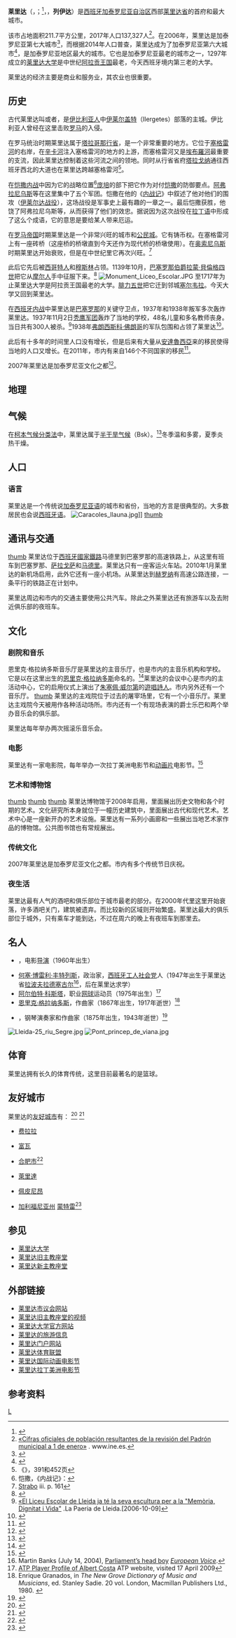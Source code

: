 {{noteTA
|G1=地名
}}
{{Infobox Settlement
| name = 莱里达
| native_name = {{lang|es|Lérida}}<br/>{{lang|ca|Lleida}}
| image_skyline = Lleida - La Seu Vella (des de Cappont).jpg
| imagesize = 250px
| image_caption = 
| image_flag = Flag of Lleida.svg
| image_shield = Escudo de Lérida.svg
| pushpin_map = Spain
| pushpin_map_caption = 莱里达在[[西班牙|西班牙]]的位置
| subdivision_type = 国家
| subdivision_name = {{ESP}}
| subdivision_type1 = [[西班牙行政区划|自治区]]
| subdivision_name1 = [[加泰罗尼亚|加泰罗尼亚]]
| subdivision_type2 = [[西班牙行政区划|省]]
| subdivision_name2 =  [[莱里达省|莱里达省]]
| government_type = [[市长-议会制政府|市长议会制]]
| governing_body = 
| leader_party = [[Socialists'_Party_of_Catalonia|PSC]]
| leader_title = [[市长|市长]]
| leader_name = [[Àngel_Ros|Àngel Ros]] (2015)<ref name=municat>{{cite web|url=http://aplicacions.municat.gencat.cat/index.php?page=consulta&mostraEns=2512070005|title=Ajuntament de Lleida|publisher=[[Generalitat_of_Catalonia|Generalitat of Catalonia]]|accessdate=2015-11-13|archive-date=2017-09-29|archive-url=https://web.archive.org/web/20170929044748/http://aplicacions.municat.gencat.cat/index.php?page=consulta&mostraEns=2512070005|dead-url=no}}</ref>
| elevation_m = 155
| elevation_ft = 
| area_total_km2 = 211.7
| population_total = 138144
| population_as_of = 2016
| population_footnotes = <ref name=municat/>
| population_density_km2 = auto
| population_demonym = 
| population_note = 
| postal_code_type = 邮政编码
| postal_code = 25001-25007
| area_code = +34 973
| timezone = [[欧洲中部时间|CET]]
| utc_offset = +1
| timezone_DST = [[欧洲中部夏令时间|CEST]]
| utc_offset_DST = +2
| coordinates = {{coord|41|37|00|N|00|38|00|E|region:ES_type:city|display=inline,title}}
| website = http://www.paeria.cat 
}}
'''莱里达'''（{{lang-es|Lérida}}，{{IPA-es|ˈleɾiða|}}；{{lang-ca|Lleida}}<ref>{{cite web |url          = http://www.seap.minhap.gob.es/dms/es/publicaciones/centro_de_publicaciones_de_la_sgt/Monografias0/parrafo/011113/text_es_files/Variaciones-INTERNET.pdf |title  = Variaciones de los municipios de España desde 1842. |editor= Ministerio de Administraciones Públicas|archiveurl  =https://web.archive.org/web/20120628192614/http://www.seap.minhap.gob.es/dms/es/publicaciones/centro_de_publicaciones_de_la_sgt/Monografias0/parrafo/011113/text_es_files/Variaciones-INTERNET.pdf|archivedate=2012-06-28}}</ref>，{{IPA-ca|ˈʎɛjðə|lang}}，'''列伊达'''）是[[西班牙|西班牙]][[加泰罗尼亚自治区|加泰罗尼亚自治区]]西部[[莱里达省|莱里达省]]的首府和最大城市。

该市占地面积211.7平方公里，2017年人口137,327人<ref>[http://www.ine.es/jaxiT3/Datos.htm?t=2878 «Cifras oficiales de población resultantes de la revisión del Padrón municipal a 1 de enero»] {{Wayback|url=http://www.ine.es/jaxiT3/Datos.htm?t=2878 |date=20200416170813 }}. www.ine.es.</ref>。在2006年，莱里达是加泰罗尼亚第七大城市<ref>{{Cite web |url=http://www.all-rankings.com/rank.php?r=873615f766 |title=存档副本 |access-date=2010-08-05 |archive-url=https://web.archive.org/web/20180913192303/http://www.all-rankings.com/rank.php?r=873615f766 |archive-date=2018-09-13 |dead-url=yes }}</ref>，而根据2014年人口普查，莱里达成为了加泰罗尼亚第六大城市<ref name=idescat>{{cite web|url=http://www.idescat.cat/emex/|title=El municipi en xifres|publisher=Institut d'Estadística de Catalunya|accessdate=2015-05-25|archive-date=2019-05-13|archive-url=https://web.archive.org/web/20190513084828/http://www.idescat.cat/emex/|dead-url=no}}</ref>，是加泰罗尼亚地区最大的城市。它也是加泰罗尼亚最老的城市之一，1297年成立的[[莱里达大学|莱里达大学]]是中世纪[[阿拉贡王国|阿拉贡王国]]最老，今天西班牙境内第三老的大学。

莱里达的经济主要是商业和服务业，其农业也很重要。

==历史==
古代莱里达叫{{lang|ib|Iltrida}}或者{{lang|la|Ilerda}}，是[[伊比利亚人|伊比利亚人]]中[[伊莱尔盖特|伊莱尔盖特]]（Ilergetes）部落的主城。伊比利亚人曾经在这里击败[[罗马|罗马]]的入侵。

在罗马统治时期莱里达属于[[塔拉哥那行省|塔拉哥那行省]]，是一个非常重要的地方。它位于[[塞格雷河|塞格雷河]]的右岸，在[[辛卡河|辛卡河]]注入塞格雷河的地方的上游，而塞格雷河又是[[埃布羅河|埃布羅河]]最重要的支流，因此莱里达控制着这些河流之间的领地。同时从行省省府[[塔拉戈纳|塔拉戈纳]]通往西班牙西北的大道也在莱里达跨越塞格雷河<ref>《{{lang|la|Antonine Itinerary}}》，391和452页</ref>。

在[[恺撒内战|恺撒内战]]中因为它的战略位置<ref>恺撒，《内战记》：{{lang|la|propter ipsius loci opportunitatem}}</ref>[[庞培|庞培]]的部下把它作为对付[[恺撒|恺撒]]的防御要点。[[阿弗拉尼乌斯|阿弗拉尼乌斯]]等在这里集中了五个军团。恺撒在他的《[[内战记|内战记]]》中叙述了他对他们的围攻（[[伊莱尔达战役|伊莱尔达战役]]），这场战役是军事史上最有趣的一章之一。最后恺撒获胜，他饶了阿弗拉尼乌斯等，从而获得了他们的效忠。据说因为这次战役在[[拉丁语|拉丁语]]中形成了{{lang|la|Ilerdam videas}}这么个成语，它的意思是要给某人带来厄运。

在[[罗马帝国|罗马帝国]]时期莱里达是一个非常兴旺的城市和[[公民城|公民城]]。它有铸币权。在塞格雷河上有一座砖桥（这座桥的桥墩直到今天还作为现代桥的桥墩使用）。在[[奥索尼乌斯|奥索尼乌斯]]时期莱里达开始衰败，但是在中世纪里它再次兴旺。<ref>[[斯特拉波|Strabo]] iii. p. 161</ref>

此后它先后被[[西哥特人|西哥特人]]和[[穆斯林|穆斯林]]占领。1139年10月，[[巴塞罗那伯爵|巴塞罗那伯爵]][[拉蒙·貝倫格四世|拉蒙·貝倫格四世]]把它从[[摩尔人|摩尔人]]手中征服下来。<ref>{{cite web|author=Jerónimo Pujades|url=https://books.google.cat/books?id=nqArAAAAYAAJ&pg=PA427&lpg=PA427&dq=L%C3%A9rida+Armengol+VI+de+Urgel,+por+lo+que+el+pr%C3%ADncipe+le+dio+la+ciudad+en+feudo&source=bl&ots=v_X1Kcei_3&sig=bL4FLqqU8eTExcUh7oJIOSdODvc&hl=ca&sa=X&ei=HYRMUO78B6PU0QXawoCoDw&sqi=2#v=onepage&q=L%C3%A9rida%20Armengol%20VI%20de%20Urgel%2C%20por%20lo%20que%20el%20pr%C3%ADncipe%20le%20dio%20la%20ciudad%20en%20feudo&f=false|title=Cronica universal del principado de Cataluña: escrita a principios del siglo XVII por Geronimo Pujades|publisher=Impr. de J. Torner|date=1832年|pages=p. 427|language=ca|access-date=2018-09-27|archive-date=2020-04-16|archive-url=https://web.archive.org/web/20200416170724/https://books.google.cat/books?id=nqArAAAAYAAJ&pg=PA427&lpg=PA427&dq=L%C3%A9rida+Armengol+VI+de+Urgel%2C+por+lo+que+el+pr%C3%ADncipe+le+dio+la+ciudad+en+feudo&source=bl&ots=v_X1Kcei_3&sig=bL4FLqqU8eTExcUh7oJIOSdODvc&hl=ca&sa=X&ei=HYRMUO78B6PU0QXawoCoDw&sqi=2#v=onepage&q=L%C3%A9rida%20Armengol%20VI%20de%20Urgel%2C%20por%20lo%20que%20el%20pr%C3%ADncipe%20le%20dio%20la%20ciudad%20en%20feudo&f=false|dead-url=no}}</ref>
[[File:Monument_Liceo_Escolar.JPG|thumb]]
至1717年为止莱里达大学是阿拉贡王国最老的大学。[[腓力五世_(西班牙)|腓力五世]]把它迁到邻城[[塞尔韦拉|塞尔韦拉]]。今天大学又回到莱里达。

在[[西班牙内战|西班牙内战]]中莱里达是[[巴塞罗那|巴塞罗那]]的关键守卫点，1937年和1938年叛军多次轰炸莱里达。1937年11月2日[[秃鹰军团|秃鹰军团]]轰炸了当地的学校，48名儿童和多名教师丧身。当日共有300人被杀。<ref>[http://www.paeria.cat/cat/ajuntament/noticies.asp?Detall=True&IdNoticia=5076 «El Liceu Escolar de Lleida ja té la seva escultura per a la "Memòria, Dignitat i Vida"] {{Wayback|url=http://www.paeria.cat/cat/ajuntament/noticies.asp?Detall=True&IdNoticia=5076 |date=20180916130355 }}.La Paeria de Lleida.[2006-10-09]</ref>1938年[[弗朗西斯科·佛朗哥|弗朗西斯科·佛朗哥]]的军队包围和占领了莱里达<ref>{{cite web |url=http://www.enciclopedia.cat/fitxa_v2.jsp?NDCHEC=0037646 |title=存档副本 |accessdate=2010-01-20 |deadurl=yes |archiveurl=https://web.archive.org/web/20150416235739/http://www.enciclopedia.cat/fitxa_v2.jsp?NDCHEC=0037646 |archivedate=2015-04-16 }}</ref>。

此后有十多年的时间里人口没有增长，但是后来有大量从[[安達魯西亞|安達魯西亞]]来的移民使得当地的人口又增长。在2011年，市内有来自146个不同国家的移民<ref>{{cite web |url=http://www6.gencat.net/llengcat/noves/hm05primavera-estiu/sola1_3.htm |title=存档副本 |accessdate=2011-03-11 |deadurl=yes |archiveurl=https://web.archive.org/web/20110516191643/http://www6.gencat.net/llengcat/noves/hm05primavera-estiu/sola1_3.htm |archivedate=2011-05-16 }}</ref>。

2007年莱里达是加泰罗尼亚文化之都<ref>{{Cite web |url=http://e-barcelona.org/index.php?name=News&file=article&sid=8236 |title=存档副本 |access-date=2010-08-05 |archive-url=https://web.archive.org/web/20110726010215/http://e-barcelona.org/index.php?name=News&file=article&sid=8236 |archive-date=2011-07-26 |dead-url=yes }}</ref>。

==地理==
{{Geographic location
|中央 = 莱里达
|北  = [[阿尔皮卡特|阿尔皮卡特]]<br>[[托雷法雷拉|托雷法雷拉]]<br>[[托雷-塞罗纳|托雷-塞罗纳]]
|東北 = [[科尔温斯|科尔温斯]]<br>[[阿尔科莱特赫|阿尔科莱特赫]]
|東  = [[贝尔略克|贝尔略克]]<br>[[埃尔萨拉穆斯|埃尔萨拉穆斯]]<br>[[托雷格罗萨|托雷格罗萨]]
|東南 = [[阿尔特萨德列达|阿尔特萨德列达]]<br>[[阿斯帕|阿斯帕]]
|南  = [[阿尔瓦塔雷克|阿尔瓦塔雷克]]<br>[[阿尔费斯|阿尔费斯]]
|西南 = [[苏达内利|苏达内利]]<br>[[蒙托柳德列达|蒙托柳德列达]]
|西  = [[希梅内利斯和埃尔普拉德拉丰特|希梅内利斯和埃尔普拉德拉丰特]]<br>[[阿尔卡拉斯_(莱里达省)|阿尔卡拉斯]]
|西北 = [[塔马里特德利特拉|塔马里特德利特拉]]（[[阿拉贡|阿拉贡]]）<br>[[阿尔马塞列斯|阿尔马塞列斯]]
}}

==气候==
在[[柯本气候分类法|柯本气候分类法]]中，莱里达属于[[半干旱气候|半干旱气候]]（Bsk）。<ref>{{cite web|url=http://www.weatherbase.com/weather/weather-summary.php3?s=591939&cityname=Lleida,+Catalu%25F1a,+Spain&units=|title=Lleida, Spain Köppen Climate Classification (Weatherbase)|access-date=2018-09-13|archive-date=2021-03-16|archive-url=https://web.archive.org/web/20210316123541/http://www.weatherbase.com/weather/weather-summary.php3?s=591939&cityname=Lleida,+Catalu%25F1a,+Spain&units=|dead-url=no}}</ref>冬季温和多雾，夏季炎热干燥。
{{Weather box
|location = 莱里达 (1981-2010)
|metric first = yes
|single line = yes
|open        = yes

|<!--Maximum temperatures, records are optional-->
|Jan high C =  10.0   |Jan record high C = 23.5
|Feb high C = 13.8    |Feb record high C = 23.4
|Mar high C = 18.3    |Mar record high C = 28.5
|Apr high C = 20.7    |Apr record high C = 33.0
|May high C = 25.0    |May record high C = 35.0
|Jun high C = 29.8    |Jun record high C = 40.6
|Jul high C = 33.0    |Jul record high C = 43.1 
|Aug high C = 32.4    |Aug record high C = 40.8
|Sep high C = 27.8    |Sep record high C = 37.2
|Oct high C = 22.0    |Oct record high C = 32.5
|Nov high C = 14.9    |Nov record high C = 26.0
|Dec high C =  9.8    |Dec record high C = 20.6
|year high C = 21.5   |year record high C = 43.1

<!--Mean temperatures-->
|Jan mean C =  5.5
|Feb mean C =  7.7
|Mar mean C = 11.3
|Apr mean C = 13.7
|May mean C = 17.9
|Jun mean C = 22.3
|Jul mean C = 25.2
|Aug mean C = 24.9
|Sep mean C = 20.9
|Oct mean C = 15.9
|Nov mean C =  9.7
|Dec mean C =  5.7
|year mean C = 15.0

<!--Minimum temperatures, record are optional-->
|Jan low C =  0.9    |Jan record low C = -14.2 
|Feb low C =  1.6    |Feb record low C = -7.6
|Mar low C =  4.2    |Mar record low C = -7.0 
|Apr low C =  6.7    |Apr record low C = -2.2  
|May low C = 10.8    |May record low C = 0.5  
|Jun low C = 14.7    |Jun record low C = 6.0 
|Jul low C = 17.4    |Jul record low C = 9.5 
|Aug low C = 17.4    |Aug record low C = 7.1 
|Sep low C = 13.9    |Sep record low C = 3.7  
|Oct low C =  9.7    |Oct record low C = -1.5  
|Nov low C =  4.4    |Nov record low C = -7.5 
|Dec low C =  1.5    |Dec record low C = -9.5 
|year low C = 8.6    |year record low C = -14.2

<!--Precipitation (rain, snow & hail)-->
|Jan precipitation mm = 26
|Feb precipitation mm = 15
|Mar precipitation mm = 21
|Apr precipitation mm = 39
|May precipitation mm = 42
|Jun precipitation mm = 27
|Jul precipitation mm = 12
|Aug precipitation mm = 18
|Sep precipitation mm = 41
|Oct precipitation mm = 43
|Nov precipitation mm = 30
|Dec precipitation mm = 24
|year precipitation mm = 342

<!--Humidity-->
|Jan humidity = 81
|Feb humidity = 71
|Mar humidity = 62
|Apr humidity = 59
|May humidity = 58
|Jun humidity = 53
|Jul humidity = 52
|Aug humidity = 56
|Sep humidity = 63
|Oct humidity = 73
|Nov humidity = 80
|Dec humidity = 84
|year humidity = 66

<!--Precipitation days-->
|unit precipitation days = 1.0 mm
|Jan precipitation days = 4
|Feb precipitation days = 3
|Mar precipitation days = 4
|Apr precipitation days = 5
|May precipitation days = 6
|Jun precipitation days = 4
|Jul precipitation days = 2
|Aug precipitation days = 2
|Sep precipitation days = 4
|Oct precipitation days = 5
|Nov precipitation days = 4
|Dec precipitation days = 4
|year precipitation days = 46

<!--Mean Monthly Sunshine hours-->
|Jan sun = 116
|Feb sun = 162
|Mar sun = 226
|Apr sun = 248
|May sun = 282
|Jun sun = 321
|Jul sun = 356
|Aug sun = 319
|Sep sun = 256
|Oct sun = 195
|Nov sun = 135
|Dec sun =  96
|source 1 = Agencia Estatal de Meteorologia<ref name= AEM >{{cite web
| url = http://www.aemet.es/es/serviciosclimaticos/datosclimatologicos/valoresclimatologicos?l=9771C&k=cat
| title = Valores climatológicos normales: Lleida (Periodo: 1981-2010)
| publisher = Agencia Estatal de Meteorologia
| accessdate = May 16, 2013
| archive-date = 2020-03-05
| archive-url = https://web.archive.org/web/20200305154742/http://www.aemet.es/es/serviciosclimaticos/datosclimatologicos/valoresclimatologicos?l=9771C&k=cat
| dead-url = no
}}</ref>
| source 2 = Periodico El Pais <ref>{{cite web| url =http://elpais.com/elpais/2015/07/08/media/1436362311_285861.html| language =es| title =Temperaturas máximas históricas en las dos últimas olas de calor| date =2015-06-08| accessdate =2015-10-10| archive-date =2019-05-27| archive-url =https://web.archive.org/web/20190527233236/https://elpais.com/elpais/2015/07/08/media/1436362311_285861.html| dead-url =no}}</ref>
|date = May 2013}}

==人口==
===语言===
莱里达是一个传统说[[加泰罗尼亚语|加泰罗尼亚语]]的城市和省份，当地的方言是很典型的。大多数居民也会说[[西班牙语|西班牙语]]。
[[File:Caracoles_llauna.jpg|thumb]]]]
[[文件:Aeroport_de_Lleida-Alguaire_retouched.jpg|thumb]]
{{Vertical bar chart|type=demography|width=600|name=莱里达历史人口变化图|1900|21432|1910|24531|1920|38165|1930|38868|1940|41464|1950|52849|1960|63850|1970|90884|1981|109573|1991|119380|2000|112194|2010|137387|note=来源：ANE<ref>{{Cite web |url=http://www.ine.es/jaxiT3/Tabla.htm?t=3087 |title=Poblaciones de hecho desde 1900 hasta 1991. Cifras oficiales de los Censos respectivos. |access-date=2018-09-26 |archive-date=2020-08-14 |archive-url=https://web.archive.org/web/20200814232405/https://www.ine.es/jaxiT3/Tabla.htm?t=3087 |dead-url=no }}</ref><ref>{{Cite web |url=http://www.ine.es/jaxiT3/Tabla.htm?t=2878 |title=Cifras oficiales de población resultantes de la revisión del Padrón municipal a 1 de enero. |access-date=2018-09-26 |archive-date=2019-05-14 |archive-url=https://web.archive.org/web/20190514012717/http://www.ine.es/jaxiT3/Tabla.htm?t=2878 |dead-url=no }}</ref>}}

==通讯与交通==
[[文件:Estacio_Lleida-Pirineus.jpg|thumb]]
{{Main|莱里达机场}}
莱里达位于[[西班牙國家鐵路|西班牙國家鐵路]]马德里到巴塞罗那的高速铁路上，从这里有班车到巴塞罗那、[[萨拉戈萨|萨拉戈萨]]和[[马德里|马德里]]。莱里达只有一座客运火车站。2010年1月莱里达的新机场启用，此外它还有一座小机场。从莱里达到[[赫罗纳|赫罗纳]]有高速公路连接，一条平行的铁路正在计划中。

莱里达周边和市内的交通主要使用公共汽车。除此之外莱里达还有旅游车以及去附近俱乐部的夜班车。

==文化==
===剧院和音乐===
恩里克·格拉纳多斯音乐厅是莱里达的主音乐厅，也是市内的主音乐机构和学校。它是以在这里出生的[[恩里克·格拉纳多斯|恩里克·格拉纳多斯]]命名的。<ref>{{cite web| url =http://www.ojc.cat/cat/index.asp#top| title =Orquestra Simfònica Julià Carbonell de les Terres de Lleida.| access-date =2018-09-26| archive-url =https://web.archive.org/web/20110902130752/http://www.ojc.cat/cat/index.asp#top| archive-date =2011-09-02| dead-url =yes}}</ref>莱里达的会议中心是市内的主活动中心，它的启用仪式上演出了[[朱塞佩·威尔第|朱塞佩·威尔第]]的[[遊唱詩人_(歌劇)|遊唱詩人]]。市内另外还有一个音乐厅。
[[文件:La_Llotja_de_Lleida_(desembre_de_2009).jpg|thumb]]
莱里达的主戏院位于过去的屠宰场里，它有一个小音乐厅。莱里达主戏院今天被用作各种活动场所。市内还有一个有现场表演的爵士乐巴和两个举办音乐会的俱乐部。

莱里达每年举办两次摇滚乐音乐会。

===电影===
莱里达有一家电影院，每年举办一次拉丁美洲电影节和[[动画片|动画片]]电影节。<ref>{{Cite web |url=http://www.animac.cat/ |title=存档副本 |access-date=2018-09-26 |archive-date=2020-11-01 |archive-url=https://web.archive.org/web/20201101082649/http://www.animac.cat/ |dead-url=no }}</ref>

===艺术和博物馆===
[[文件:Lleida-auditori1.jpg|thumb]]
[[文件:Lleida-IEI_claustre.jpg|thumb]]
[[文件:Lleida-26-1_museu_morera.jpg|thumb]]
莱里达博物馆于2008年启用，里面展出历史文物和各个时期的艺术。文化研究所本身就位于一幢历史建筑中，里面展出古代和现代艺术。艺术中心是一座新开办的艺术设施。莱里达有一系列小画廊和一些展出当地艺术家作品的博物馆。公共图书馆也有常规展出。

===传统文化===
2007年莱里达是加泰罗尼亚文化之都。市内有多个传统节日庆祝。

===夜生活===
莱里达最有人气的酒吧和俱乐部位于城市最老的部分。在2000年代里这里开始衰落，许多酒吧关门，建筑被遗弃。而比较新的区域则开始繁盛。莱里达最大的俱乐部位于城外，只有乘车才能到达，不过在周六的晚上有夜班车到那里去。

==名人==
*{{tsl|es|Jaume Balagueró|豪梅·巴拿盖鲁}}，电影[[导演|导演]]（1960年出生）
*[[何塞·博雷利·丰特列斯|何塞·博雷利·丰特列斯]]，政治家，[[西班牙工人社会党|西班牙工人社会党]]人（1947年出生于莱里达省[[拉波夫拉德塞古尔|拉波夫拉德塞古尔]]<ref>Martin Banks (July 14, 2004), [https://www.politico.eu/article/parliaments-head-boy/ Parliament’s head boy] {{Wayback|url=https://www.politico.eu/article/parliaments-head-boy/ |date=20190513085607 }} ''[[European_Voice|European Voice]]''.</ref>，后在莱里达求学）
*[[阿尔伯特·科斯塔|阿尔伯特·科斯塔]]，职业[[网球|网球]]运动员（1975年出生）<ref>[http://www.atpworldtour.com/tennis/5/en/players/playerprofiles/highlights.asp?playernumber=C378 ATP Player Profile of Albert Costa] {{webarchive|url=https://web.archive.org/web/20090611061401/http://www.atpworldtour.com/tennis/5/en/players/playerprofiles/highlights.asp?playernumber=C378 |date=11 June 2009 }} ATP website, visited 17 April 2009</ref>
*[[恩里克·格拉纳多斯|恩里克·格拉纳多斯]]，作曲家（1867年出生，1917年逝世）<ref>Enrique Granados, in ''The New Grove Dictionary of Music and Musicians'', ed. Stanley Sadie. 20 vol. London, Macmillan Publishers Ltd., 1980. {{ISBN|1-56159-174-2}}</ref>
*{{tsl|es|Ricardo Viñes|里卡多·威涅斯}}，钢琴演奏家和作曲家（1875年出生，1943年逝世）<ref>{{cite web|url= http://www.elpais.com/articulo/cataluna/Ricard/Vines/elpepuespcat/20070214elpcat_10/Tes|title= Ricard Viñes|date= 2007-02-14|editor= ELPAÍS.com|access-date= 2018-09-13|archive-date= 2007-04-04|archive-url= https://web.archive.org/web/20070404121411/http://www.elpais.com/articulo/cataluna/Ricard/Vines/elpepuespcat/20070214elpcat_10/Tes|dead-url= no}}</ref>
[[Image:Lleida-25_riu_Segre.jpg|thumb]]
[[Image:Pont_princep_de_viana.jpg|thumb]]

==体育==
莱里达拥有长久的体育传统，这里目前最著名的是篮球。

== 友好城市 ==
莱里达的[[友好城市|友好城市]]有：
<ref>{{cite web
| title      = Viles agermanades – Lleida – Perpignan la Catalane
| work      = mairie-perpignan.fr
| url      = http://www.mairie-perpignan.fr/index.php?np=909&lg=CA
| accessdate      = 2007-10-01
| archive-date      = 2008-11-19
| archive-url      = https://web.archive.org/web/20081119125120/http://www.mairie-perpignan.fr/index.php?np=909&lg=CA
| dead-url      = no
}}</ref>
<ref>{{cite web
 |title        = INFO POINT EUROPA. Ajuntament de Lleida.La UE i Lleida
 |work         = infopoint.paeria.es
 |url          = http://infopoint.paeria.es/temes_clau/UE_Lleida.htm
 |accessdate   = 2007-10-01
 |archive-url  = https://web.archive.org/web/20070927061530/http://infopoint.paeria.es/temes_clau/UE_Lleida.htm
 |archive-date = 2007-09-27
 |dead-url     = yes
}}</ref>
*{{flag|ITA}} [[费拉拉|费拉拉]]
*{{flag|FRA}} [[富瓦|富瓦]]
*{{flag|China}} [[合肥市|合肥市]]<ref>{{cite web|url=https://web.archive.org/web/20180926151116/http://www.paeria.cat/cat/ajuntament/noticies.asp?Detall=True&IdNoticia=6582 |title=ajuntament Lleida|publisher=La Paeria de Lleida|date=2007-12-07}}</ref>
*{{flag|Colombia}} [[萊里達_(托利馬省)|萊里達]]
*{{flag|FRA}} [[佩皮尼昂|佩皮尼昂]]
* {{flag|USA}} [[加利福尼亚州|加利福尼亚州]] [[蒙特雷_(加利福尼亚州)|蒙特雷]]<ref>{{cite web|url=https://monterey.org/About-Monterey/Community-Partnerships/Sister-Cities|title=Sister Cities|website=monterey.org|access-date=2018-09-13|archive-date=2018-04-19|archive-url=https://web.archive.org/web/20180419120655/https://monterey.org/About-Monterey/Community-Partnerships/Sister-Cities|dead-url=no}}</ref>

==参见==
*[[莱里达大学|莱里达大学]]
*[[莱里达旧主教座堂|莱里达旧主教座堂]]
*[[莱里达新主教座堂|莱里达新主教座堂]]

== 外部链接 ==
{{Wikivoyage|莱里达}}
{{commons|Lleida}}
* [http://www.paeria.cat/ 莱里达市议会网站] {{Webarchive|url=https://archive.is/20121204155246/http://www.paeria.cat/ |date=2012-12-04 }}{{ca}}
* [https://web.archive.org/web/20090218224841/http://doc-espagne.com/villes-et-sites-despagne/3-villes-et-sites-despagne/5452-video-lerida-visite-de-la-cathedrale-de-lerida-en-video 莱里达旧主教座堂的视频]
* [http://www.udl.cat/ 莱里达大学官方网站] {{Wayback|url=http://www.udl.cat/ |date=20160225050248 }}
* [http://www.lleidatur.com/ 莱里达的旅游信息] {{Wayback|url=http://www.lleidatur.com/ |date=20070302200942 }}
* [https://web.archive.org/web/20051201140848/http://cat.lleida.com/ 莱里达门户网站]
* [https://web.archive.org/web/20081209063102/http://www.unioesportivalleida.cat/ 莱里达体育联盟]{{ca}}
* [http://www.animac.cat/ 莱里达国际动画电影节] {{Wayback|url=http://www.animac.cat/ |date=20201101082649 }}{{ca}}
* [http://www.mostradelleida.com/ 莱里达拉丁美洲电影节] {{Wayback|url=http://www.mostradelleida.com/ |date=20210423234628 }}

==参考资料==
{{Reflist|2}}
{{西班牙各省首府}}
{{Authority control}}
[[Category:莱里达省市镇|L]]